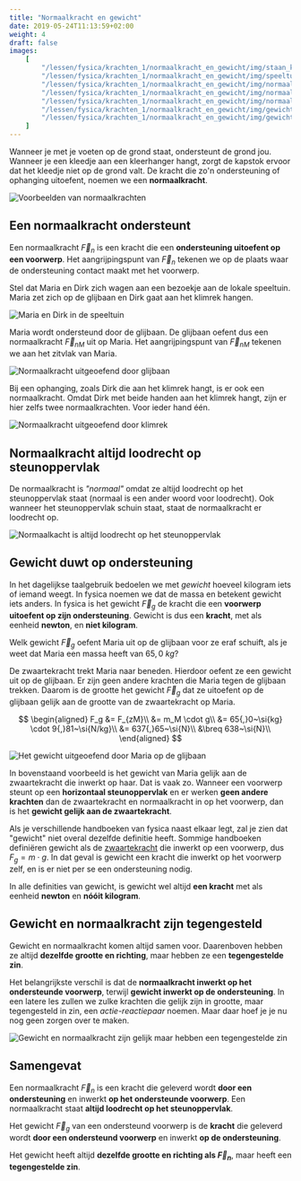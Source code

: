 ```yaml
---
title: "Normaalkracht en gewicht"
date: 2019-05-24T11:13:59+02:00
weight: 4
draft: false
images:
    [
        "/lessen/fysica/krachten_1/normaalkracht_en_gewicht/img/staan_kapstok.png",
        "/lessen/fysica/krachten_1/normaalkracht_en_gewicht/img/speeltuin.png",
        "/lessen/fysica/krachten_1/normaalkracht_en_gewicht/img/normaalkracht_schuifaf.png",
        "/lessen/fysica/krachten_1/normaalkracht_en_gewicht/img/normaalkracht_klimrek.png",
        "/lessen/fysica/krachten_1/normaalkracht_en_gewicht/img/normaalkracht_loodrecht.png",
        "/lessen/fysica/krachten_1/normaalkracht_en_gewicht/img/gewicht_maria.png",
        "/lessen/fysica/krachten_1/normaalkracht_en_gewicht/img/gewicht_vs_normaalkracht.png",
    ]
---
```


Wanneer je met je voeten op de grond staat, ondersteunt de grond jou. Wanneer
je een kleedje aan een kleerhanger hangt, zorgt de kapstok ervoor dat het
kleedje niet op de grond valt. De kracht die zo'n ondersteuning of ophanging
uitoefent, noemen we een **normaalkracht**.

![Voorbeelden van normaalkrachten](img/staan_kapstok.png)

## Een normaalkracht ondersteunt

Een normaalkracht $\vec{F}_{n}$ is een kracht die een **ondersteuning
uitoefent op een voorwerp**. Het aangrijpingspunt van $\vec{F}_{n}$ tekenen we
op de plaats waar de ondersteuning contact maakt met het voorwerp.

Stel dat Maria en Dirk zich wagen aan een bezoekje aan de lokale speeltuin.
Maria zet zich op de glijbaan en Dirk gaat aan het klimrek hangen.

![Maria en Dirk in de speeltuin](img/speeltuin.png)

Maria wordt ondersteund door de glijbaan. De glijbaan oefent dus een
normaalkracht $\vec{F}_{nM}$ uit op Maria. Het aangrijpingspunt van
$\vec{F}_{nM}$ tekenen we aan het zitvlak van Maria.

![Normaalkracht uitgeoefend door glijbaan](img/normaalkracht_schuifaf.png)

Bij een ophanging, zoals Dirk die aan het klimrek hangt, is er ook een
normaalkracht. Omdat Dirk met beide handen aan het klimrek hangt, zijn er hier
zelfs twee normaalkrachten. Voor ieder hand één.

![Normaalkracht uitgeoefend door klimrek](img/normaalkracht_klimrek.png)

## Normaalkracht altijd loodrecht op steunoppervlak

De normaalkracht is _"normaal"_ omdat ze altijd loodrecht op het steunoppervlak
staat <Mute>(normaal is een ander woord voor loodrecht)</Mute>. Ook
wanneer het steunoppervlak schuin staat, staat de normaalkracht er loodrecht op.

![Normaalkacht is altijd loodrecht op het steunoppervlak](img/normaalkracht_loodrecht.png)

## Gewicht duwt op ondersteuning

In het dagelijkse taalgebruik bedoelen we met _gewicht_ hoeveel kilogram iets
of iemand weegt. In fysica noemen we dat de massa en betekent gewicht iets
anders. In fysica is het gewicht $\vec{F}_g$ de kracht die een **voorwerp
uitoefent op zijn ondersteuning**. Gewicht is dus een **kracht**, met als
eenheid **newton**, en **niet kilogram**.

Welk gewicht $\vec{F}_g$ oefent Maria uit op de glijbaan voor ze eraf schuift,
als je weet dat Maria een massa heeft van $65{,}0~\si{kg}$?

De zwaartekracht trekt Maria naar beneden. Hierdoor oefent ze een gewicht uit
op de glijbaan. Er zijn geen andere krachten die Maria tegen de glijbaan
trekken. Daarom is de grootte het gewicht $\vec{F}_g$ dat ze uitoefent op de
glijbaan gelijk aan de grootte van de zwaartekracht op Maria.

$$
\begin{aligned}
F_g &= F_{zM}\\
 &= m_M \cdot g\\
 &= 65{,}0~\si{kg} \cdot 9{,}81~\si{N/kg}\\
 &= 637{,}65~\si{N}\\
 &\breq 638~\si{N}\\
\end{aligned}
$$

![Het gewicht uitgeoefend door Maria op de glijbaan](img/gewicht_maria.png)

In bovenstaand voorbeeld is het gewicht van Maria gelijk aan de zwaartekracht
die inwerkt op haar. Dat is vaak zo. Wanneer een voorwerp steunt op een
**horizontaal steunoppervlak** en er werken **geen andere krachten** dan de
zwaartekracht en normaalkracht in op het voorwerp, dan is het **gewicht gelijk
aan de zwaartekracht**.

<Expand title="Verschillende definities voor gewicht">

Als je verschillende handboeken van fysica naast elkaar legt, zal je zien dat
"gewicht" niet overal dezelfde definitie heeft. Sommige handboeken definiëren
gewicht als de [zwaartekracht](zwaartekracht) die inwerkt op een voorwerp,
dus $F_g = m \cdot g$. In dat geval is gewicht een kracht die inwerkt op het
voorwerp zelf, en is er niet per se een ondersteuning nodig.

In alle definities van gewicht, is gewicht wel altijd **een kracht** met als
eenheid **newton** en **nóóit kilogram**.

</Expand>

## Gewicht en normaalkracht zijn tegengesteld

Gewicht en normaalkracht komen altijd samen voor. Daarenboven hebben ze altijd
**dezelfde grootte en richting**, maar hebben ze een **tegengestelde zin**.

Het belangrijkste verschil is dat de
**normaalkracht inwerkt op het ondersteunde voorwerp**, terwijl
**gewicht inwerkt op de ondersteuning**. In een latere les zullen we zulke
krachten die gelijk zijn in grootte, maar tegengesteld in zin, een
_actie-reactiepaar_ noemen. Maar daar hoef je je nu nog geen zorgen over te
maken.

![Gewicht en normaalkracht zijn gelijk maar hebben een tegengestelde zin](img/gewicht_vs_normaalkracht.png)

## Samengevat

<Attention title="Normaalkrachten">


Een normaalkracht $\vec{F}_n$ is een kracht die geleverd wordt **door een
ondersteuning** en inwerkt **op het ondersteunde voorwerp**. Een normaalkracht
staat **altijd loodrecht op het steunoppervlak**.

</Attention>

<Attention title="Gewicht">


Het gewicht $\vec{F}_g$ van een ondersteund voorwerp is de **kracht** die
geleverd wordt **door een ondersteund voorwerp** en inwerkt **op de
ondersteuning**.

Het gewicht heeft altijd **dezelfde grootte en richting als $\vec{F}_n$**, maar
heeft een **tegengestelde zin**.

</Attention>

